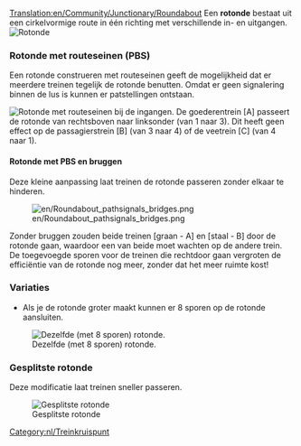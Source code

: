 [[Translation:en/Community/Junctionary/Roundabout]]
{{nl/Kruispuntenmenu}}
Een '''rotonde''' bestaat uit een cirkelvormige route in één richting met verschillende in- en uitgangen.
[[File:en/Roundabout.png|none|frame|Rotonde]]

{{nl/Kruispuntcriteria|Goedkoop|1|0|0|2|0||0|0|0|1|||Defecte treinen hebben effect op de gehele rotonde.|
*Kan tot 2 treinen tegelijk afhandelen.
*Als je de rotonde groter maakt, kun je een rotonde maken die 8 sporen verbindt.
*Zal verkeersopstoppingen veroorzaken.
*Benodigd gebied: 6 x 6
}}

===Rotonde met routeseinen (PBS)===
Een rotonde construeren met routeseinen geeft de mogelijkheid dat er meerdere treinen tegelijk de rotonde benutten. Omdat er geen signalering binnen de lus is kunnen er patstellingen ontstaan.

[[File:en/Roundabout pathsignals.png|none|frame|Rotonde met routeseinen bij de ingangen.]]
De goederentrein [A] passeert de rotonde van rechtsboven naar linksonder (van 1 naar 3). Dit heeft geen effect op de passagierstrein [B] (van 3 naar 4) of de veetrein [C] (van 4 naar 1).

{{nl/Kruispuntcriteria|Goedkoop|1|0|0|2|0||0|0|0||3||Onmogelijk|
*Lage kosten, weinig ruimtegebruik en relatief hoge efficiëntie
}}

====Rotonde met PBS en bruggen====
Deze kleine aanpassing laat treinen de rotonde passeren zonder elkaar te hinderen.

[[File:en/Roundabout pathsignals bridges.png]]

Zonder bruggen zouden beide treinen [graan - A] en [staal - B] door de rotonde gaan, waardoor een van beide moet wachten op de andere trein. De toegevoegde sporen voor de treinen die rechtdoor gaan vergroten de efficiëntie van de rotonde nog meer, zonder dat het meer ruimte kost!
{{nl/Kruispuntcriteria|Goedkoop|1|0|1|2|0||0|0|0||3||Onmogelijk|}}

===Variaties===
*Als je de rotonde groter maakt kunnen er 8 sporen op de rotonde aansluiten.
[[File:en/Basic Roundabout 8-way.png|none|frame|Dezelfde (met 8 sporen) rotonde.]]

===Gesplitste rotonde===

Deze modificatie laat treinen sneller passeren.

[[File:en/Split Roundabout.png|none|frame|Gesplitste rotonde]]

{{nl/Kruispuntcriteria|Goedkoop|1|0|0|4|0||0|0|0|1|||Defecte treinen hebben effect op de gehele rotonde.|
*Kan tot 7-8 treinen tegelijk afhandelen.
*Lage kans op verkeersopstoppingen bij minder dan 8 treinen.
*Benodigd gebied: 33 x 33
}}

[[Category:nl/Treinkruispunt]]